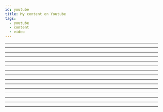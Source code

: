 ```yaml
---
id: youtube
title: My content on Youtube
tags:
  - youtube
  - content
  - video
---
```



<Embed url="https://www.youtube.com/watch?v=_SUHXY8o7gU" />

---

<Embed url="https://www.youtube.com/watch?v=3b7KvS_AoXI" />

---

<Embed url="https://www.youtube.com/watch?v=UEmqJaKZJdc" />

---

<Embed url="https://www.youtube.com/watch?v=Rw6Z3rlc0tg" />

---

<Embed url="https://www.youtube.com/watch?v=tZur40uFUKc" />

---

<Embed url="https://www.youtube.com/watch?v=9jDUfrWSgQU" />

---

<Embed url="https://www.youtube.com/watch?v=FszbrKybdOY" />

---

<Embed url="https://www.youtube.com/watch?v=dAazdich_qg" />

---

<Embed url="https://www.youtube.com/watch?v=0E2XfbjzmAI" />

---

<Embed url="https://www.youtube.com/watch?v=N9Al-Ok89SA" />

---

<Embed url="https://www.youtube.com/watch?v=xf8CQxfYkls" />

---

<Embed url="https://www.youtube.com/watch?v=DyOQ6SOekBI" />

---

<Embed url="https://www.youtube.com/watch?v=cEqOs1tg_C0" />

---

<Embed url="https://www.youtube.com/watch?v=d-RMMnlotzY" />

---

<Embed url="https://www.youtube.com/watch?v=X1EbHgFxSdw" />

---